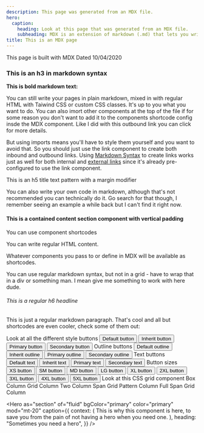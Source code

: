 ```yaml
---
description: This page was generated from an MDX file.
hero:
  caption:
    heading: Look at this page that was generated from an MDX file.
    subheading: MDX is an extension of markdown (.md) that lets you write JSX code and use React Components as shortcodes in markdown, just remember to update your file extension from .md to .mdx.
title: This is an MDX page
---
```



<Pattern as="h2" mod="py-8 md:py-10 xl:py-12 w-full">
  This page is built with MDX
  <Pattern as="hr" is="divider" mod="mb-4 border-primary" />
  <Text pattern="meta" className="block">
    Dated 10/04/2020
  </Text>
</Pattern>

### This is an h3 in markdown syntax

**This is bold markdown text:**

You can still write your pages in plain markdown, mixed in with regular HTML with Taiwind CSS or custom CSS classes. It's up to you what you want to do. You can also imort other components at the top of the file if for some reason you don't want to add it to the components shortcode config insde the MDX component. Like I did with <OutboundLink className="underline font-medium" href="https://www.gatsbyjs.com/plugins/gatsby-plugin-mdx/" target="_blank">this outbound link you can click</OutboundLink> for more details.

But using imports means you'll have to style them yourself and you want to avoid that. So you should just use the <Link to="/">link component</Link> to create both inbound and outbound links. Using [Markdown Syntax](/jsx) to create links works just as well for both internal and [external links](https://www.gatsbyjs.com/) since it's already pre-configured to use the link component.

<Pattern as="hr" is="divider" mod="my-4 md:my-6 xl:my-8" />

<Text as="h5" pattern="title" mod="mb-6 mt-4">
  This is an h5 title text pattern with a margin modifier
</Text>

You can also write your own code in markdown, although that's not recommended you can technically do it. Go search for that though, I remember seeing an example a while back but I can't find it right now.

<Section is="content" isContained mod="py-8 md:py-10 xl:py-12">

#### This is a contained content section component with vertical padding

<Box className="gap-4 grid md:grid-cols-3 my-6">
  <Text as="p" className="md:mb-6">
    You can use component shortcodes
  </Text>
  <p className="md:mb-6">You can write regular HTML content.</p>
  <Element as="p" className="md:mb-6">
    Whatever components you pass to or define in MDX will be available as
    shortcodes.
  </Element>
</Box>

You can use regular markdown syntax, but not in a grid - have to wrap that in a div or something man. I mean give me something to work with here dude.

</Section>

###### This is a regular h6 headline

This is just a regular markdown paragraph. That's cool and all but shortcodes are even cooler, check some of them out:

<Text as="h4" pattern="title" mod="mt-8 mb-4 md:mt-10 md:mb-6 xl:mt-12 xl:mb-8">
  Look at all the different style buttons
</Text>

<Box flex="1" flow="row-wrap" className="items-center w-full">
  <Button mod="mb-4 mr-4">Default button</Button>
  <Pattern
    is="wrapper"
    mod="bg-background-secondary text-color-secondary border-secondary hover:bg-background-primary hover:text-color-primary hover:border-primary mb-4 mr-4"
  >
    <Button color="inherit">Inherit button</Button>
  </Pattern>
  <Button color="primary" mod="mb-4 mr-4">
    Primary button
  </Button>
  <Button color="secondary" mod="mb-4 mr-4">
    Secondary button
  </Button>
  <Pattern as="hr" is="divider" mod="mt-4 md:mt-6 xl:mt-8" />
  <Text as="h5" pattern="subheading" mod="mb-4 mt-8 w-full">
    Outline buttons
  </Text>
  <Button pattern="outline" mod="mb-4 mr-4">
    Default outline
  </Button>
  <Pattern
    is="wrapper"
    mod="bg-transparent text-background-primary border-background-primary hover:text-background-secondary hover:border-background-secondary mb-4 mr-4"
  >
    <Button color="inherit" pattern="outline">
      Inherit outline
    </Button>
  </Pattern>
  <Button color="primary" pattern="outline" mod="mb-4 mr-4">
    Primary outline
  </Button>
  <Button color="secondary" pattern="outline" mod="mb-4 mr-4">
    Secondary outline
  </Button>
  <Pattern as="hr" is="divider" mod="mt-4 md:mt-6 xl:mt-8" />
  <Text as="h5" pattern="subheading" mod="mb-4 mt-8 w-full">
    Text buttons
  </Text>
  <Button pattern="text" mod="mb-4 mr-4">
    Default text
  </Button>
  <Pattern is="wrapper" mod="text-color-hover hover:text-color mb-4 mr-4">
    <Button color="inherit" pattern="text">
      Inherit text
    </Button>
  </Pattern>
  <Button color="primary" pattern="text" mod="mb-4 mr-4">
    Primary text
  </Button>
  <Button color="secondary" pattern="text" mod="mb-4 mr-4">
    Secondary text
  </Button>
  <Pattern as="hr" is="divider" mod="mt-4 md:mt-6 xl:mt-8" />
  <Text as="h5" pattern="subheading" mod="mb-4 mt-8 w-full">
    Button sizes
  </Text>
  <Button size="xs" pattern="outline" mod="mb-4 mr-4">
    XS button
  </Button>
  <Button size="sm" pattern="outline" mod="mb-4 mr-4">
    SM button
  </Button>
  <Button size="md" pattern="outline" mod="mb-4 mr-4">
    MD button
  </Button>
  <Button size="lg" pattern="outline" mod="mb-4 mr-4">
    LG button
  </Button>
  <Button size="xl" pattern="outline" mod="mb-4 mr-4">
    XL button
  </Button>
  <Button size="2xl" pattern="outline" mod="mb-6 mr-6">
    2XL button
  </Button>
  <Button size="3xl" pattern="outline" mod="mb-8 mr-8">
    3XL button
  </Button>
  <Button size="4xl" pattern="outline" mod="mb-10 mr-10">
    4XL button
  </Button>
  <Button size="5xl" pattern="outline" mod="mb-12 mr-12">
    5XL button
  </Button>
</Box>

<Pattern as="hr" is="divider" mod="my-4 md:my-6 xl:my8" />

<Text as="h4" pattern="title" mod="mt-8 mb-4 md:mt-10 md:mb-6 xl:mt-12 xl:mb-8">
  Look at this CSS grid component
</Text>

<Grid cols="md:grid-cols-4" gap="gap-4 md:gap-5 xl:gap-6" mod="w-full">
  <Box className="p-2 md:p-3 xl:p-4">Box Column</Box>
  <Grid mod="p-2 md:p-3 xl:p-4">Grid Column</Grid>
  <Pattern is="grid" mod="md:col-span-2 p-2 md:p-3 xl:p-4" bgColor="secondary">
    Two Column Span Grid Pattern Column
  </Pattern>
  <Grid
    col="col-span-full"
    mod="p-2 md:p-3 xl:p-4"
    bgColor="paper"
    color="paper"
  >
    Full Span Grid Column
  </Grid>
</Grid>

<Hero
  as="section"
  of="fluid"
  bgColor="primary"
  color="primary"
  mod="mt-20"
  caption={{
    context: (
      <Text as="h4" pattern="body" mod="mt-2 md:mt-3 xl:mt-4">
        This is why this component is here, to save you from the pain of not
        having a hero when you need one.
      </Text>
    ),
    heading: "Sometimes you need a hero",
  }}
/>
